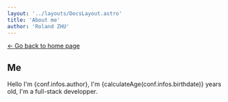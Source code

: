 ```yaml
---
layout: '../layouts/DocsLayout.astro'
title: 'About me'
author: 'Roland ZHU'
---
```



[&larr; Go back to home page](/)

## Me

Hello I'm {conf.infos.author}, I'm {calculateAge(conf.infos.birthdate)} years old, I'm a full-stack developper.